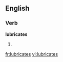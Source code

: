 
==English==

===Verb===
'''lubricates'''

# {{third-person singular of|[[lubricate]]}}

[[fr:lubricates]]
[[vi:lubricates]]